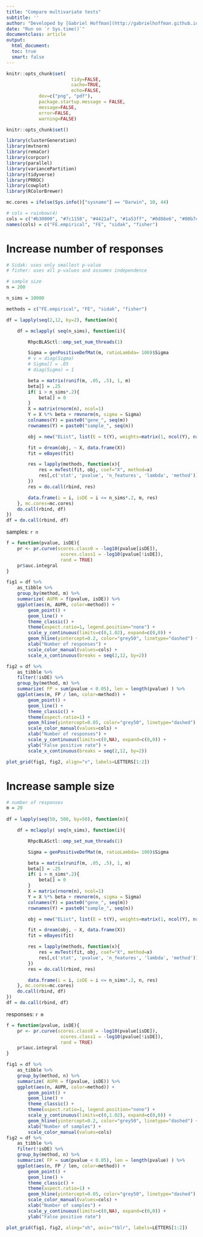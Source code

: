 ```yaml
---
title: "Compare multivariate tests"
subtitle: ''
author: "Developed by [Gabriel Hoffman](http://gabrielhoffman.github.io/)"
date: "Run on `r Sys.time()`"
documentclass: article
output: 
  html_document:
  toc: true
  smart: false
---
```




<!---
cd /Users/gabrielhoffman/workspace/repos/crumblr_analysis/simulations
R

rmarkdown::render('mv_sims.Rmd')


cd /sc/arion/projects/CommonMind/hoffman/crumblr_analysis/simulations
R

system("ml git; git pull"); rmarkdown::render("mv_sims.Rmd");



# disable X11

ssh -x sklar1

# https://hoffmg01.hpc.mssm.edu/crumblr_analysis/simulations/mv_sims.html



--->

```r
knitr::opts_chunk$set(	
						tidy=FALSE, 
						cache=TRUE,
						echo=FALSE,
          	dev=c("png", "pdf"),
          	package.startup.message = FALSE,
          	message=FALSE, 
          	error=FALSE, 
          	warning=FALSE)

knitr::opts_chunk$set()
```	

```r
library(clusterGeneration)
library(mvtnorm)
library(remaCor)
library(corpcor)
library(parallel)
library(variancePartition)
library(tidyverse)
library(PRROC)
library(cowplot)
library(RColorBrewer)

mc.cores = ifelse(Sys.info()["sysname"] == "Darwin", 10, 44)

# cols = rainbow(4)
cols = c("#b30000", "#7c1158", "#4421af", "#1a53ff", "#0d88e6", "#00b7c7", "#5ad45a", "#8be04e", "#ebdc78")[c(1,3,5,7)]
names(cols) = c("FE.empirical", "FE", "sidak", "fisher")
```

# Increase number of responses
```r
# Sidak: uses only smallest p-value
# fisher: uses all p-values and assumes independence

# sample size
n = 200

n_sims = 10000

methods = c("FE.empirical", "FE", "sidak", "fisher")

df = lapply(seq(2,12, by=2), function(m){

	df = mclapply( seq(n_sims), function(i){		

		RhpcBLASctl::omp_set_num_threads(1)

		Sigma = genPositiveDefMat(m, ratioLambda= 100)$Sigma
		# v = diag(Sigma)
		# Sigma[] = .05
		# diag(Sigma) = 1

		beta = matrix(runif(m, .05, .5), 1, m)
		beta[] = .25
		if( i > n_sims*.2){
			beta[] = 0
		}
		X = matrix(rnorm(n), ncol=1)
		Y = X %*% beta + rmvnorm(n, sigma = Sigma)
		colnames(Y) = paste0("gene_", seq(m))
		rownames(Y) = paste0("sample_", seq(n))

		obj = new("EList", list(E = t(Y), weights=matrix(1, ncol(Y), nrow(Y))))

		fit = dream(obj, ~ X, data.frame(X))
		fit = eBayes(fit)

		res = lapply(methods, function(x){
			res = mvTest(fit, obj, coef="X", method=x)
			res[,c('stat', 'pvalue', 'n_features', 'lambda', 'method')]
		})
		res = do.call(rbind, res)

		data.frame(i = i, isDE = i <= n_sims*.2, m, res)
	}, mc.cores=mc.cores)
	do.call(rbind, df) 
}) 
df = do.call(rbind, df)
```

samples: `r n`

```r
f = function(pvalue, isDE){
	pr <- pr.curve(scores.class0 = -log10(pvalue[isDE]), 
					scores.class1 = -log10(pvalue[!isDE]),
					rand = TRUE)
	pr$auc.integral
}

fig1 = df %>%
	as_tibble %>%
	group_by(method, m) %>%
	summarize( AUPR = f(pvalue, isDE)) %>%
	ggplot(aes(m, AUPR, color=method)) +
		geom_point() +
		geom_line() +
		theme_classic() +
		theme(aspect.ratio=1, legend.position="none") +
		scale_y_continuous(limits=c(0,1.02), expand=c(0,0)) +
		geom_hline(yintercept=0.2, color="grey50", linetype="dashed") +
		xlab("Number of responses") +
		scale_color_manual(values=cols) +
		scale_x_continuous(breaks = seq(2,12, by=2))

fig2 = df %>%
	as_tibble %>%
	filter(!isDE) %>%
	group_by(method, m) %>%
	summarize( FP = sum(pvalue < 0.05), len = length(pvalue) ) %>%
	ggplot(aes(m, FP / len, color=method)) +
		geom_point() +
		geom_line() +
		theme_classic() +
		theme(aspect.ratio=1) +
		geom_hline(yintercept=0.05, color="grey50", linetype="dashed") +
		scale_color_manual(values=cols) +
		xlab("Number of responses") +
		scale_y_continuous(limits=c(0,NA), expand=c(0,0)) + 
		ylab("False positive rate") +
		scale_x_continuous(breaks = seq(2,12, by=2))

plot_grid(fig1, fig2, align="v", labels=LETTERS[1:2])
```



# Increase sample size
```r
# number of responses
m = 20
  
df = lapply(seq(50, 500, by=50), function(n){

	df = mclapply( seq(n_sims), function(i){		

		RhpcBLASctl::omp_set_num_threads(1)

		Sigma = genPositiveDefMat(m, ratioLambda= 100)$Sigma

		beta = matrix(runif(m, .05, .5), 1, m)
		beta[] = .25
		if( i > n_sims*.2){
			beta[] = 0
		}
		X = matrix(rnorm(n), ncol=1)
		Y = X %*% beta + rmvnorm(n, sigma = Sigma)
		colnames(Y) = paste0("gene_", seq(m))
		rownames(Y) = paste0("sample_", seq(n))

		obj = new("EList", list(E = t(Y), weights=matrix(1, ncol(Y), nrow(Y))))

		fit = dream(obj, ~ X, data.frame(X))
		fit = eBayes(fit)

		res = lapply(methods, function(x){
			res = mvTest(fit, obj, coef="X", method=x)
			res[,c('stat', 'pvalue', 'n_features', 'lambda', 'method')]
		})
		res = do.call(rbind, res)

		data.frame(i = i, isDE = i <= n_sims*.2, n, res)
	}, mc.cores=mc.cores)
	do.call(rbind, df) 
})
df = do.call(rbind, df)
```


responses: `r m`

```r
f = function(pvalue, isDE){
	pr <- pr.curve(scores.class0 = -log10(pvalue[isDE]), 
					scores.class1 = -log10(pvalue[!isDE]),
					rand = TRUE)
	pr$auc.integral
}

fig1 = df %>%
	as_tibble %>%
	group_by(method, n) %>%
	summarize( AUPR = f(pvalue, isDE)) %>%
	ggplot(aes(n, AUPR, color=method)) +
		geom_point() +
		geom_line() +
		theme_classic() +
		theme(aspect.ratio=1, legend.position="none") +
		scale_y_continuous(limits=c(0,1.02), expand=c(0,0)) +
		geom_hline(yintercept=0.2, color="grey50", linetype="dashed") +
		xlab("Number of samples") +
		scale_color_manual(values=cols) 
fig2 = df %>%
	as_tibble %>%
	filter(!isDE) %>%
	group_by(method, n) %>%
	summarize( FP = sum(pvalue < 0.05), len = length(pvalue) ) %>%
	ggplot(aes(n, FP / len, color=method)) +
		geom_point() +
		geom_line() +
		theme_classic() +
		theme(aspect.ratio=1) +
		geom_hline(yintercept=0.05, color="grey50", linetype="dashed") +
		scale_color_manual(values=cols) +
		xlab("Number of samples") +
		scale_y_continuous(limits=c(0,NA), expand=c(0,0)) + 
		ylab("False positive rate")

plot_grid(fig1, fig2, aling="vh", axis="tblr", labels=LETTERS[1:2])
```






<!---
# sample size
n = 200

# number of response variables
m = 10

Sigma = genPositiveDefMat(m)$Sigma

# NULL model
df = mclapply( seq(3000), function(i){
	beta = matrix(.6, 1, m)
	beta[] = 0
	X = matrix(rnorm(n), ncol=1)
	Y = X %*% beta + rmvnorm(n, sigma = Sigma)
	fit = lm(Y ~ X)
	R = residuals(fit)
	C = cor(R)

	# lambda = estimate.lambda(R, verbose = FALSE)
	lambda = 0.01

    C <- (1 - lambda) * C + lambda * diag(diag(C), ncol(C))

	# Extract effect sizes and standard errors from model fit
	df = lapply(coef(summary(fit)), function(a) 
	     data.frame(beta = a["X", 1], se = a["X", 2]))
	df = do.call(rbind, df)

	res1 = LS(df$beta, df$se, C)
	res2 = LS.empirical(df$beta, df$se, C, nu=n-2, n.mc.samples=100)

	data.frame(LS = res1$p, LS.empirical = res2$p)
}, mc.cores=8)
df = do.call(rbind, df)

par(mfrow=c(1,2))
hist(df$LS)
hist(df$LS.empirical)


		Sigma = genPositiveDefMat(m)$Sigma
		v = diag(Sigma)
		Sigma[] = .05
		diag(Sigma) = 1

		beta = matrix(runif(m, .005, .05), 1, m)
		Y = X %*% beta + rmvnorm(n, sigma = Sigma)*.5


--->



